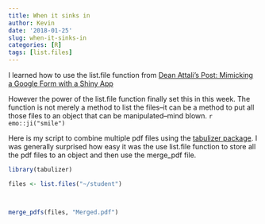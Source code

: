 ```yaml
---
title: When it sinks in
author: Kevin
date: '2018-01-25'
slug: when-it-sinks-in
categories: [R]
tags: [list.files]
---
```




I learned how to use the list.file function from [Dean Attali's Post: Mimicking a Google Form with a Shiny App](https://deanattali.com/2015/06/14/mimicking-google-form-shiny/)

However the power of the list.file function finally set this in this week. The function is not merely a method to list the files--it can be a method to put all those files to an object that can be manipulated--mind blown. `r emo::ji("smile")` 


Here is my script to combine multiple pdf files using the [tabulizer package](https://github.com/ropensci/tabulizer). I was generally surprised how easy it was the use list.file function to store all the pdf files to an object and then use the merge_pdf file.  


```r

library(tabulizer)

files <- list.files("~/student")



merge_pdfs(files, "Merged.pdf")

```


